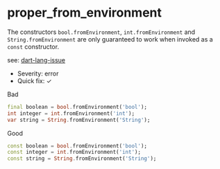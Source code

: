# proper_from_environment

The constructors `bool.fromEnvironment`, `int.fromEnvironment` and `String.fromEnvironment` are only guaranteed to work when invoked as a `const` constructor.

see: [dart-lang-issue](https://github.com/dart-lang/sdk/issues/42177)

- Severity: error
- Quick fix: ✓

Bad

```dart
final boolean = bool.fromEnvironment('bool');
int integer = int.fromEnvironment('int');
var string = String.fromEnvironment('String');
```

Good

```dart
const boolean = bool.fromEnvironment('bool');
const integer = int.fromEnvironment('int');
const string = String.fromEnvironment('String');
```
